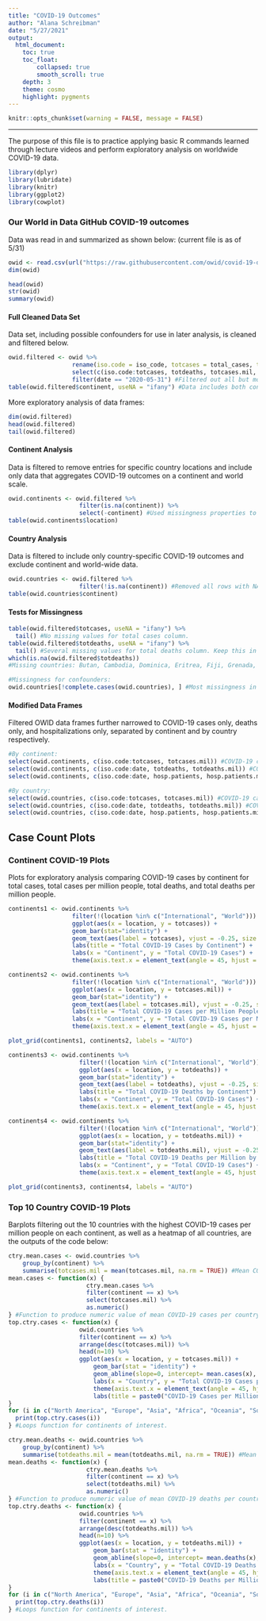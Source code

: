 ```yaml
---
title: "COVID-19 Outcomes"
author: "Alana Schreibman"
date: "5/27/2021"
output: 
  html_document:
    toc: true
    toc_float: 
        collapsed: true
        smooth_scroll: true
    depth: 3 
    theme: cosmo
    highlight: pygments
---
```


```r
knitr::opts_chunk$set(warning = FALSE, message = FALSE)
```

***

The purpose of this file is to practice applying basic R commands learned through lecture videos and perform exploratory analysis on worldwide COVID-19 data. 

```r
library(dplyr)
library(lubridate)
library(knitr)
library(ggplot2)
library(cowplot)
```

### Our World in Data GitHub COVID-19 outcomes
Data was read in and summarized as shown below: (current file is as of 5/31)
```r
owid <- read.csv(url("https://raw.githubusercontent.com/owid/covid-19-data/master/public/data/owid-covid-data.csv"), na.strings = c("", "NA"), colClasses = c("date" = "Date"), header = TRUE)
dim(owid)
```


```r
head(owid)
str(owid)
summary(owid)
```

#### Full Cleaned Data Set
Data set, including possible confounders for use in later analysis, is cleaned and filtered below. 
```r
owid.filtered <- owid %>%
                  rename(iso.code = iso_code, totcases = total_cases, totdeaths = total_deaths, totcases.mil = total_cases_per_million, totdeaths.mil = total_deaths_per_million, pop.density = population_density, med.age = median_age, older70 = aged_70_older, gdp.cap = gdp_per_capita, card.death = cardiovasc_death_rate, diab.prev = diabetes_prevalence, fem.smokers = female_smokers, male.smokers = male_smokers) %>%
                  select(c(iso.code:totcases, totdeaths, totcases.mil, totdeaths.mil, population, pop.density, med.age, older70, gdp.cap, card.death, diab.prev, fem.smokers, male.smokers)) %>% #Renamed variables and filtered to keep only those of interest. 
                  filter(date == "2020-05-31") #Filtered out all but most recent date (most recent date is a running sum of total cases).
table(owid.filtered$continent, useNA = "ifany") #Data includes both continent and country-specific outcomes. Continent outcomes can be distinguished by "NA" in the continent column; the continent name is in the location column. 
```

More exploratory analysis of data frames:
```r
dim(owid.filtered)
head(owid.filtered)
tail(owid.filtered)
```

#### Continent Analysis
Data is filtered to remove entries for specific country locations and include only data that aggregates COVID-19 outcomes on a continent and world scale. 
```r
owid.continents <- owid.filtered %>%
                    filter(is.na(continent)) %>%
                    select(-continent) #Used missingness properties to select only continent rows and then removed continent column. 
table(owid.continents$location)
```

#### Country Analysis
Data is filtered to include only country-specific COVID-19 outcomes and exclude continent and world-wide data.  
```r
owid.countries <- owid.filtered %>%
                    filter(!is.na(continent)) #Removed all rows with NA for continent, leaving behind only countries. 
table(owid.countries$continent)
```

#### Tests for Missingness
```r
table(owid.filtered$totcases, useNA = "ifany") %>%
  tail() #No missing values for total cases column. 
table(owid.filtered$totdeaths, useNA = "ifany") %>%
  tail() #Several missing values for total deaths column. Keep this in mind when analyzing. 
which(is.na(owid.filtered$totdeaths))
#Missing countries: Butan, Cambodia, Dominica, Eritrea, Fiji, Grenada, Laos, Lesotho, Mongolia, Namibia, Saint Kitts and Nevis, Saint Lucia, Saint Vincent and the Grenadines, Seychelles, Timor, Uganda, Vatican, Vietnam.

#Missingness for confounders: 
owid.countries[!complete.cases(owid.countries), ] #Most missingness in smoking categories. 
```

#### Modified Data Frames
Filtered OWID data frames further narrowed to COVID-19 cases only, deaths only, and hospitalizations only, separated by continent and by country respectively. 
```r
#By continent:
select(owid.continents, c(iso.code:totcases, totcases.mil)) #COVID-19 cases by continent. 
select(owid.continents, c(iso.code:date, totdeaths, totdeaths.mil)) #COVID-19 deaths by continent. 
select(owid.continents, c(iso.code:date, hosp.patients, hosp.patients.mil)) #COVID-19 hospitalizations by continent. 

#By country:
select(owid.countries, c(iso.code:totcases, totcases.mil)) #COVID-19 cases by country. 
select(owid.countries, c(iso.code:date, totdeaths, totdeaths.mil)) #COVID-19 deaths by country. 
select(owid.countries, c(iso.code:date, hosp.patients, hosp.patients.mil)) #COVID-19 hospitalizations by country.  
```

## Case Count Plots
### Continent COVID-19 Plots
Plots for exploratory analysis comparing COVID-19 cases by continent for total cases, total cases per million people, total deaths, and total deaths per million people.
```r
continents1 <- owid.continents %>%
                  filter(!(location %in% c("International", "World"))) %>%
                  ggplot(aes(x = location, y = totcases)) +
                  geom_bar(stat="identity") +
                  geom_text(aes(label = totcases), vjust = -0.25, size = 3) + 
                  labs(title = "Total COVID-19 Cases by Continent") +
                  labs(x = "Continent", y = "Total COVID-19 Cases") +
                  theme(axis.text.x = element_text(angle = 45, hjust = 1)) #Barplot of total cases by continent. 

continents2 <- owid.continents %>%
                  filter(!(location %in% c("International", "World"))) %>%
                  ggplot(aes(x = location, y = totcases.mil)) +
                  geom_bar(stat="identity") + 
                  geom_text(aes(label = totcases.mil), vjust = -0.25, size = 3) + 
                  labs(title = "Total COVID-19 Cases per Million People by Continent") +
                  labs(x = "Continent", y = "Total COVID-19 Cases per Million") +
                  theme(axis.text.x = element_text(angle = 45, hjust = 1)) #Barplot of total cases per million by continent.

plot_grid(continents1, continents2, labels = "AUTO")

continents3 <- owid.continents %>%
                    filter(!(location %in% c("International", "World"))) %>%
                    ggplot(aes(x = location, y = totdeaths)) +
                    geom_bar(stat="identity") +
                    geom_text(aes(label = totdeaths), vjust = -0.25, size = 3) + 
                    labs(title = "Total COVID-19 Deaths by Continent") +
                    labs(x = "Continent", y = "Total COVID-19 Cases") +
                    theme(axis.text.x = element_text(angle = 45, hjust = 1)) #Barplot of total deaths by continent. 

continents4 <- owid.continents %>%
                    filter(!(location %in% c("International", "World"))) %>%
                    ggplot(aes(x = location, y = totdeaths.mil)) +
                    geom_bar(stat="identity") +
                    geom_text(aes(label = totdeaths.mil), vjust = -0.25, size = 3) + 
                    labs(title = "Total COVID-19 Deaths per Million by Continent") +
                    labs(x = "Continent", y = "Total COVID-19 Cases") +
                    theme(axis.text.x = element_text(angle = 45, hjust = 1)) #Barplot of total deaths per million by continent.

plot_grid(continents3, continents4, labels = "AUTO")
```

### Top 10 Country COVID-19 Plots
Barplots filtering out the 10 countries with the highest COVID-19 cases per million people on each continent, as well as a heatmap of all countries, are the outputs of the code below: 
```r
ctry.mean.cases <- owid.countries %>%
    group_by(continent) %>%
    summarise(totcases.mil = mean(totcases.mil, na.rm = TRUE)) #Mean COVID-19 cases per country, grouped by continent.
mean.cases <- function(x) {
                      ctry.mean.cases %>%
                      filter(continent == x) %>%
                      select(totcases.mil) %>%
                      as.numeric()
} #Function to produce numeric value of mean COVID-19 cases per country by continent to be used in bar graphs below. 
top.ctry.cases <- function(x) { 
                    owid.countries %>% 
                    filter(continent == x) %>%
                    arrange(desc(totcases.mil)) %>%
                    head(n=10) %>%
                    ggplot(aes(x = location, y = totcases.mil)) +
                        geom_bar(stat = "identity") +
                        geom_abline(slope=0, intercept= mean.cases(x),  col = "red", lty=2) +
                        labs(x = "Country", y = "Total COVID-19 Cases per Million People") +
                        theme(axis.text.x = element_text(angle = 45, hjust = 1)) +
                        labs(title = paste0("COVID-19 Cases per Million People in ", (continent = x)))
}
for (i in c("North America", "Europe", "Asia", "Africa", "Oceania", "South America")) {
  print(top.ctry.cases(i))
} #Loops function for continents of interest. 

ctry.mean.deaths <- owid.countries %>%
    group_by(continent) %>%
    summarise(totdeaths.mil = mean(totdeaths.mil, na.rm = TRUE)) #Mean COVID-19 daeths per country, grouped by continent.
mean.deaths <- function(x) {
                      ctry.mean.deaths %>%
                      filter(continent == x) %>%
                      select(totdeaths.mil) %>%
                      as.numeric()
} #Function to produce numeric value of mean COVID-19 deaths per country by continent to be used in bar graphs below. 
top.ctry.deaths <- function(x) { 
                    owid.countries %>% 
                    filter(continent == x) %>%
                    arrange(desc(totdeaths.mil)) %>%
                    head(n=10) %>%
                    ggplot(aes(x = location, y = totdeaths.mil)) +
                        geom_bar(stat = "identity") +
                        geom_abline(slope=0, intercept= mean.deaths(x),  col = "red", lty=2) +
                        labs(x = "Country", y = "Total COVID-19 Deaths per Million People") +
                        theme(axis.text.x = element_text(angle = 45, hjust = 1)) +
                        labs(title = paste0("COVID-19 Deaths per Million People in ", (continent = x)))
}
for (i in c("North America", "Europe", "Asia", "Africa", "Oceania", "South America")) {
  print(top.ctry.deaths(i))
} #Loops function for continents of interest. 
```
